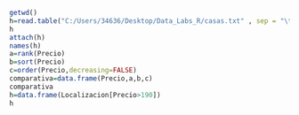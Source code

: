 

```{r}
getwd()
h=read.table("C:/Users/34636/Desktop/Data_Labs_R/casas.txt" , sep = "\t", header=TRUE)
h
attach(h)
names(h)
a=rank(Precio)
b=sort(Precio)
c=order(Precio,decreasing=FALSE)
comparativa=data.frame(Precio,a,b,c)
comparativa
h=data.frame(Localizacion[Precio>190])
h
```
